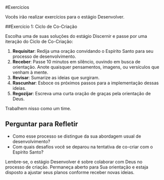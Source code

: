 #Exercícios

Vocês irão realizar exercícios para o estágio Desenvolver.

##Exercício 1: Ciclo de Co-Criação


Escolha uma de suas soluções do estágio Discernir e passe por uma iteração do Ciclo de Co-Criação:

1. **Requisitar**: Redija uma oração convidando o Espírito Santo para seu processo de desenvolvimento.
2. **Receber**: Passe 10 minutos em silêncio, ouvindo em busca de orientação. Anote quaisquer pensamentos, imagens, ou versículos que venham à mente.
3. **Revisar**: Sumarize as ideias que surgiram.
4. **Rascunhar**: Esboce os próximos passos para a implementação dessas ideias.
5. **Regozijar**: Escreva uma curta oração de graças pela orientação de Deus.


Trabalhem nisso como um time.


## Perguntar para Refletir


- Como esse processo se distingue da sua abordagem usual de desenvolvimento?
- Com quais desafios você se deparou na tentativa de co-criar com o Espírito Santo?

Lembre-se, o estágio Desenvolver é sobre colaborar com Deus no processo de criação. Permaneça aberto para Sua orientação e estaja disposto a ajustar seus planos conforme receber novas ideias.